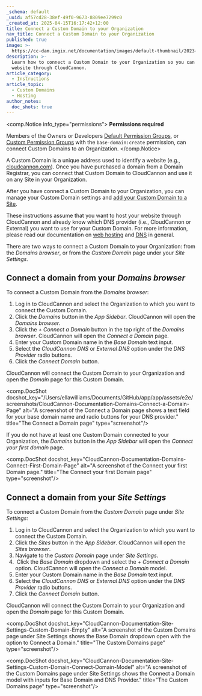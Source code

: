 ```yaml
---
_schema: default
_uuid: af57cd28-38ef-49f0-9673-8809ee7299c0
_created_at: 2025-04-15T16:17:42+12:00
title: Connect a Custom Domain to your Organization
nav_title: Connect a Custom Domain to your Organization
published: true
image: >-
  https://cc-dam.imgix.net/documentation/images/default-thumbnail/2023-Q4/CloudCannon-Documentation-Thumbnail.png
description: >-
  Learn how to connect a Custom Domain to your Organization so you can host your
  website through CloudCannon.
article_category:
  - Instructions
article_topic:
  - Custom Domains
  - Hosting
author_notes:
  doc_shots: true
---
```

<comp.Notice info_type="permissions">
  **Permissions required**

  Members of the Owners or Developers [Default Permission Groups](/documentation/articles/what-are-default-permission-groups/), or [Custom Permission Groups](/documentation/articles/what-are-custom-permission-groups/) with the `base-domain:create` permission, can connect Custom Domains to an Organization.
</comp.Notice>

A Custom Domain is a unique address used to identify a website (e.g., [cloudcannon.com](https://cloudcannon.com/)). Once you have purchased a domain from a Domain Registrar, you can connect that Custom Domain to CloudCannon and use it on any Site in your Organization.

After you have connect a Custom Domain to your Organization, you can manage your Custom Domain settings and [add your Custom Domain to a Site](/documentation/articles/add-a-custom-domain-to-your-site/).

These instructions assume that you want to host your website through CloudCannon and already know which DNS provider (i.e., CloudCannon or External) you want to use for your Custom Domain. For more information, please read our documentation on [web hosting](/documentation/articles/what-is-web-hosting/) and [DNS](/documentation/articles/what-is-dns/) in general.

There are two ways to connect a Custom Domain to your Organization: from the *Domains* *browser*, or from the *Custom Domain* page under your *Site Settings*.

## Connect a domain from your *Domains browser*

To connect a Custom Domain from the *Domains browser*:

1. Log in to CloudCannon and select the Organization to which you want to connect the Custom Domain.
2. Click the *Domains* button in the *App Sidebar*.  CloudCannon will open the *Domains browser*.
3. Click the *\+ Connect a Domain* button in the top right of the *Domains browser*. CloudCannon will open the *Connect a Domain* page.
4. Enter your Custom Domain name in the *Base Domain* text input.
5. Select the *CloudCannon DNS* or *External DNS* option under the *DNS Provider* radio buttons.
6. Click the *Connect Domain* button.

CloudCannon will connect the Custom Domain to your Organization and open the *Domain* page for this Custom Domain.

<comp.DocShot docshot_key="/Users/ellawilliams/Documents/GitHub/app/app/assets/e2e/screenshots/CloudCannon-Documentation-Domains-Connect-a-Domain-Page" alt="A screenshot of the Connect a Domain page shows a text field for your base domain name and radio buttons for your DNS provider." title="The Connect a Domain page" type="screenshot"/>

If you do not have at least one Custom Domain connected to your Organization, the *Domains* button in the *App Sidebar* will open the *Connect your first domain* page.

<comp.DocShot docshot_key="CloudCannon-Documentation-Domains-Connect-First-Domain-Page" alt="A screenshot of the Connect your first Domain page." title="The Connect your first Domain page" type="screenshot"/>

## Connect a domain from your *Site Settings*

To connect a Custom Domain from the *Custom Domain* page under *Site Settings*:

1. Log in to CloudCannon and select the Organization to which you want to connect the Custom Domain.
2. Click the *Sites* button in the *App Sidebar*. CloudCannon will open the *Sites browser*.
3. Navigate to the *Custom Domain* page under *Site Settings*.
4. &nbsp;Click the *Base Domain* dropdown and select the *\+ Connect a Domain* option. CloudCannon will open the *Connect a Domain* model.
5. Enter your Custom Domain name in the *Base Domain* text input.
6. Select the *CloudCannon DNS* or *External DNS* option under the *DNS Provider* radio buttons.
7. Click the *Connect Domain* button.

CloudCannon will connect the Custom Domain to your Organization and open the *Domain* page for this Custom Domain.

<comp.DocShot docshot_key="CloudCannon-Documentation-Site-Settings-Custom-Domain-Empty" alt="A screenshot of the Custom Domains page under Site Settings shows the Base Domain dropdown open with the option to Connect a Domain." title="The Custom Domains page" type="screenshot"/>

<comp.DocShot docshot_key="CloudCannon-Documentation-Site-Settings-Custom-Domain-Connect-Domain-Model" alt="A screenshot of the Custom Domains page under Site Settings shows the Connect a Domain model with inputs for Base Domain and DNS Provider." title="The Custom Domains page" type="screenshot"/>